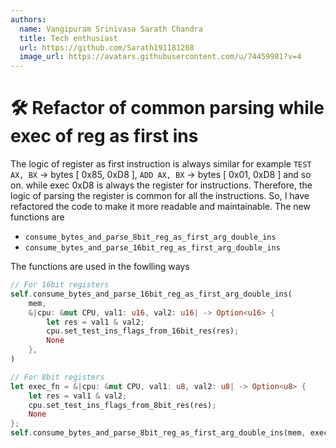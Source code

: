 ```yaml
---
authors:
  name: Vangipuram Srinivasa Sarath Chandra
  title: Tech enthusiast
  url: https://github.com/Sarath191181208
  image_url: https://avatars.githubusercontent.com/u/74459981?v=4
---
```


# 🛠️ Refactor of common parsing while exec of reg as first ins
The logic of register as first instruction is always similar for example 
`TEST AX, BX` -> bytes [ 0x85, 0xD8 ], `ADD AX, BX` -> bytes [ 0x01, 0xD8 ] and so on.
while exec 0xD8 is always the register for instructions. Therefore, the logic of parsing the register is common for all the instructions. So, I have refactored the code to make it more readable and maintainable.
The new functions are 
- `consume_bytes_and_parse_8bit_reg_as_first_arg_double_ins`
- `consume_bytes_and_parse_16bit_reg_as_first_arg_double_ins`

The functions are used in the fowlling ways 
```rust showLineNumbers
// For 16bit registers
self.consume_bytes_and_parse_16bit_reg_as_first_arg_double_ins(
    mem,
    &|cpu: &mut CPU, val1: u16, val2: u16| -> Option<u16> {
        let res = val1 & val2;
        cpu.set_test_ins_flags_from_16bit_res(res);
        None
    },
)

// For 8bit registers
let exec_fn = &|cpu: &mut CPU, val1: u8, val2: u8| -> Option<u8> {
    let res = val1 & val2;
    cpu.set_test_ins_flags_from_8bit_res(res);
    None
};
self.consume_bytes_and_parse_8bit_reg_as_first_arg_double_ins(mem, exec_fn);
```
